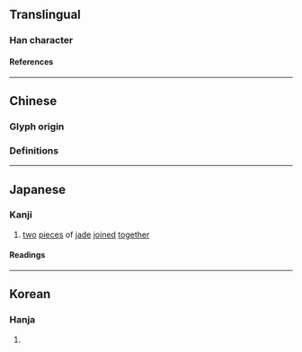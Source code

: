 {{also|玨}}
{{character info/new}}
==Translingual==

===Han character===
{{Han char|rn=96|rad=玉|as=05|sn=9|four=1111|canj=MGMGI|ids=⿰𤣩玉}}

====References====
{{Han ref|kx=0730.081|dkj=20926|dj=1141.180|hdz=21105.120|uh=73CF}}

----

==Chinese==

===Glyph origin===
{{Han etym}}

===Definitions===
{{zh-see|玨}}

----

==Japanese==

===Kanji===

{{ja-kanji|grade=|rs=玉05}}

# [[two]] [[piece]]s of [[jade]] [[join]]ed [[together]]

====Readings====
{{ja-readings
|goon=こく
|kanon=かく
}}

----

==Korean==

===Hanja===
{{ko-hanja|hangeul=[[각]], [[곡]]|eumhun=|rv=gak, gok|mr=kak, kok|y=kak, kok}}

# {{defn|lang=ko|sort=玉05}}